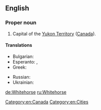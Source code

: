 ==English==
{{wikipedia}}

===Proper noun===
{{en-proper noun|head=[[white|White]][[horse]]}}

# Capital of the [[Yukon Territory]] ([[Canada]]).

====Translations====
{{trans-top|capital of the Yukon Territory, Canada}}
* Bulgarian: {{t-|bg|Уайтхорс|sc=Cyrl}}
* Esperanto: {{t-|eo|Whitehorse}}, {{qualifier|Esperantized}} {{t-|eo|Vajtohorso}}
* Greek: {{t-|el|Γουάιτχορς|n|sc=Grek}}
{{trans-mid}}
* Russian: {{t-|ru|Уайтхорс||tr=|sc=Cyrl}}
* Ukrainian: {{t-|uk|Вайтхорс|sc=Cyrl}}
{{trans-bottom}}

[[Category:en:Canada]]
[[Category:en:Cities]]

[[de:Whitehorse]]
[[ru:Whitehorse]]